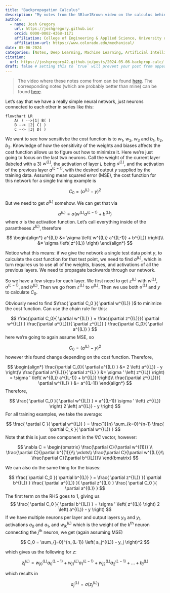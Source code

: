 ```yaml
---
title: "Backpropagation Calculus"
description: "My notes from the 3Blue1Brown video on the calculus behind backpropagation"
author:
  - name: Josh Gregory
    url: https://joshgregory.github.io/
    orcid: 0000-0002-4368-1171
    affiliation: College of Engineering & Applied Science, University of Colorado Boulder
    affiliation-url: https://www.colorado.edu/mechanical/ 
date: 05-06-2024
categories: [Notes, Deep Learning, Machine Learning, Artificial Intelligence] # self-defined categories
citation: 
  url: https://joshgregory42.github.io/posts/2024-05-06-backprop-calc/ 
draft: false # setting this to `true` will prevent your post from appearing on your listing page until you're ready!
---
```


> The video where these notes come from can be found [here](https://www.youtube.com/watch?time_continue=1&v=tIeHLnjs5U8&embeds_referring_euri=https%3A%2F%2Fwww.3blue1brown.com%2F&feature=emb_logo). The corresponding notes (which are probably better than mine) can be found [here](https://www.3blue1brown.com/lessons/backpropagation-calculus).

Let's say that we have a really simple neural network, just neurons connected to each other in series like this:

```mermaid
flowchart LR
    A( ) -->|1| B( )
    B --> |2| C( )
    C --> |3| D( )
```

We want to see how sensitivbe the cost function is to $w_1$, $w_2$, $w_3$ and $b_1$, $b_2$, $b_3$. Knowledge of how the sensitivity of the weights and biases affects the cost function allows us to figure out how to minimize it. Here we're just going to focus on the last two neurons. Call the weight of the current layer (labeled with a 3) $w^{(L)}$, the activation of layer $L$ being $a^{(L)}$, and the activation of the previous layer $a^{(L-1)}$, with the desired output $y$ supplied by the training data. Assuming mean squared error (MSE), the cost function for this network for a single training example is

$$
C_0 = \left( a^{(L)} - y \right)^2
$$

But we need to get $a^{(L)}$ somehow. We can get that via

$$
a^{(L)} = \sigma \left( w^{(L)} a^{(L-1)} + b^{(L)} \right)
$$
where $\sigma$ is the activation function. Let's call everything inside of the parantheses $z^{(L)}$, therefore

$$
\begin{align*}
a^{(L)} &= \sigma \left( w^{(L)} a^{(L-1)} + b^{(L)} \right)\\
&= \sigma \left( z^{(L)} \right)
\end{align*}
$$

Notice what this means: if we give the network a single test data point $y$, to calculate the cost function for that test point, we need to find $a^{(L)}$, which in turn requires us to use all of the weights, biases, and activations of all the previous layers. We need to propagate backwards through our network.


So we have a few steps for each layer. We first need to get $z^{(L)}$ with $w^{(L)}$, $a^{(L-1)}$, and $b^{(L)}$. Then we go from $z^{(L)}$ to $a^{(L)}$. Then we use both $a^{(L)}$ and $y$ to calculate $C_0$.

Obviously need to find $\frac{ \partial C_0 }{ \partial w^{(L)} }$ to minimize the cost function. Can use the chain rule for this:

$$
\frac{\partial C_0}{ \partial w^{(L)} } = \frac{\partial z^{(L)}}{ \partial w^{(L)} } \frac{\partial a^{(L)}}{ \partial z^{(L)} } \frac{\partial C_0}{ \partial a^{(L)} }
$$
here we're going to again assume MSE, so

$$
C_0 = \left( a^{(L)} - y \right)^2
$$
however this found change depending on the cost function. Therefore,

$$
\begin{align*}
\frac{\partial C_0}{ \partial a^{(L)} } &= 2 \left( a^{(L)} - y \right)\\
\frac{\partial a^{(L)}}{ \partial z^{L} } &= \sigma ' \left( z^{(L)} \right) = \sigma ' \left( w^{(L)} a^{(L-1)} + b^{(L)} \right)\\
\frac{\partial z^{(L)}}{ \partial w^{(L)} } &= a^{(L-1)}
\end{align*}
$$
Therefore,

$$
\frac{ \partial C_0 }{ \partial w^{(L)} } = a^{(L-1)} \sigma ' \left( z^{(L)} \right) 2 \left( a^{(L)} - y \right)
$$
For all training examples, we take the average:

$$
\frac{ \partial C }{ \partial w^{(L)} } = \frac{1}{n} \sum_{k=0}^{n-1} \frac{ \partial C_k }{ \partial w^{(L)} }
$$
Note that this is just one component in the $\nabla C$ vector, however:

$$
\nabla C = 
\begin{bmatrix}
\frac{\partial C}{\partial w^{(1)}} \\
\frac{\partial C}{\partial b^{(1)}}\\
\vdots\\
\frac{\partial C}{\partial w^{(L)}}\\
\frac{\partial C}{\partial b^{(L)}}\\
\end{bmatrix}
$$

We can also do the same thing for the biases:

$$
\frac{ \partial C_0 }{ \partial b^{(L)} } = \frac{ \partial z^{(L)} }{ \partial b^{(L)} } \frac{ \partial a^{(L)} }{ \partial z^{(L)} } \frac{ \partial C_0 }{ \partial a^{(L)} }
$$
The first term on the RHS goes to 1, giving us
$$
\frac{ \partial C_0 }{ \partial b^{(L)} } = \sigma ' \left( z^{(L)} \right) 2 \left( a^{(L)} - y \right)
$$
If we have multiple neurons per layer and output layers $y_0$ and $y_1$, activations $a_0$ and $a_1$, and $w_{jk}^{(L)}$ which is the weight of the $k^{\text{th}}$ neuron connecting the $j^{\text{th}}$ neuron, we get (again assuming MSE)

$$
C_0 = \sum_{j=0}^{n_{L-1}} \left( a_j^{(L)} - y_j \right)^2
$$

which gives us the following for $z$:

$$
z_{j}^{(L)} = w_{j0}^{(L)} a_0^{(L-1)} + w_{j1}^{(L)} a_1^{(L-1)} + w_{j2}^{(L)} a_2^{(L-1)} + \ldots + b_j^{(L)}
$$

which results in

$$
a_j^{(L)} = \sigma \left( z_j^{(L)} \right)
$$